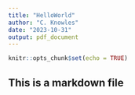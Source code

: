 ```yaml
---
title: "HelloWorld"
author: "C. Knowles"
date: "2023-10-31"
output: pdf_document
---
```


```r
knitr::opts_chunk$set(echo = TRUE)
```

## This is a markdown file  
